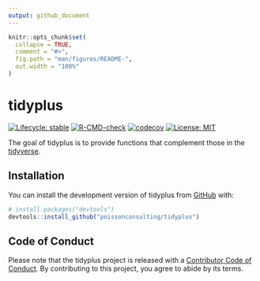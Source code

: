```yaml
---
output: github_document
---
```


<!-- README.md is generated from README.Rmd. Please edit that file -->

```r
knitr::opts_chunk$set(
  collapse = TRUE,
  comment = "#>",
  fig.path = "man/figures/README-",
  out.width = "100%"
)
```

# tidyplus

<!-- badges: start -->
[![Lifecycle: stable](https://img.shields.io/badge/lifecycle-stable-brightgreen.svg)](https://lifecycle.r-lib.org/articles/stages.html#stable)
[![R-CMD-check](https://github.com/poissonconsulting/tidyplus/actions/workflows/R-CMD-check.yaml/badge.svg)](https://github.com/poissonconsulting/tidyplus/actions/workflows/R-CMD-check.yaml)
[![codecov](https://codecov.io/gh/poissonconsulting/tidyplus/branch/main/graph/badge.svg?token=aBcUj9NUa2)](https://app.codecov.io/gh/poissonconsulting/tidyplus)
[![License: MIT](https://img.shields.io/badge/License-MIT-green.svg)](https://opensource.org/licenses/MIT)
<!-- badges: end -->

The goal of tidyplus is to provide functions that complement those in the [tidyverse](https://github.com/tidyverse).

## Installation

You can install the development version of tidyplus from [GitHub](https://github.com/poissonconsulting/tidyplus) with:

``` r
# install.packages("devtools")
devtools::install_github("poissonconsulting/tidyplus")
```

## Code of Conduct

Please note that the tidyplus project is released with a [Contributor Code of Conduct](https://contributor-covenant.org/version/2/0/CODE_OF_CONDUCT.html). By contributing to this project, you agree to abide by its terms.
